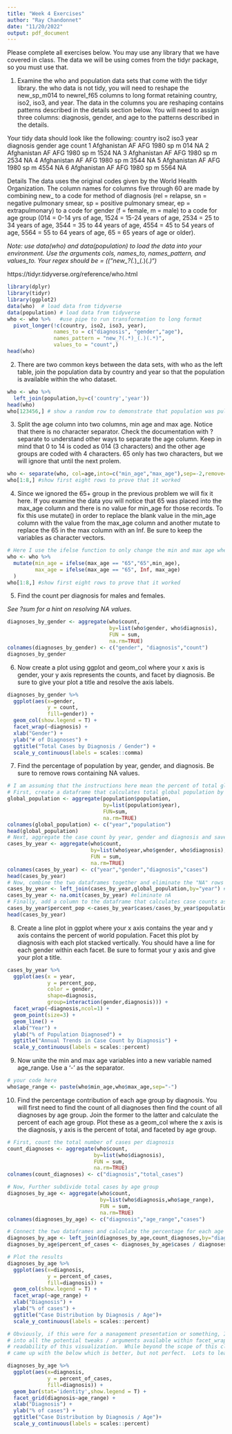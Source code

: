 ```yaml
---
title: "Week 4 Exercises"
author: "Ray Chandonnet"
date: "11/20/2022"
output: pdf_document
---
```


Please complete all exercises below. You may use any library that we have covered in class. The data we will be using comes from the tidyr package, so you must use that. 

1) Examine the who and population data sets that come with the tidyr library. the who data is not tidy, you will need to reshape the new_sp_m014 to newrel_f65 columns to long format retaining country, iso2, iso3, and year. The data in the columns you are reshaping contains patterns described in the details section below. You will need to assign three columns: diagnosis, gender, and age to the patterns described in the details. 

Your tidy data should look like the following:
  country     iso2  iso3   year diagnosis gender age   count
  <chr>       <chr> <chr> <int> <chr>     <chr>  <chr> <int>
1 Afghanistan AF    AFG    1980 sp        m      014      NA
2 Afghanistan AF    AFG    1980 sp        m      1524     NA
3 Afghanistan AF    AFG    1980 sp        m      2534     NA
4 Afghanistan AF    AFG    1980 sp        m      3544     NA
5 Afghanistan AF    AFG    1980 sp        m      4554     NA
6 Afghanistan AF    AFG    1980 sp        m      5564     NA

Details
The data uses the original codes given by the World Health Organization. The column names for columns five through 60 are made by combining new_ to a code for method of diagnosis (rel = relapse, sn = negative pulmonary smear, sp = positive pulmonary smear, ep = extrapulmonary) to a code for gender (f = female, m = male) to a code for age group (014 = 0-14 yrs of age, 1524 = 15-24 years of age, 2534 = 25 to 34 years of age, 3544 = 35 to 44 years of age, 4554 = 45 to 54 years of age, 5564 = 55 to 64 years of age, 65 = 65 years of age or older).

*Note: use data(who) and data(population) to load the data into your environment.*
*Use the arguments cols, names_to, names_pattern, and values_to.*
*Your regex should be = (("new_?(.*)_(.)(.*)")*

https://tidyr.tidyverse.org/reference/who.html

```r
library(dplyr)
library(tidyr)
library(ggplot2)
data(who)  # load data from tidyverse
data(population) # load data from tidyverse
who <- who %>%   #use pipe to run transformation to long format
  pivot_longer(!c(country, iso2, iso3, year), 
               names_to = c("diagnosis", "gender","age"), 
               names_pattern = "new_?(.*)_(.)(.*)",
               values_to = "count",)
head(who)
```

2) There are two common keys between the data sets, with who as the left table, join the population data by country and year so that the population is available within the who dataset. 


```r
who <- who %>%
  left_join(population,by=c('country','year'))
head(who)
who[123456,] # show a random row to demonstrate that population was pulled in
```

3) Split the age column into two columns, min age and max age. Notice that there is no character separator. Check the documentation with ?separate to understand other ways to separate the age column. Keep in mind that 0 to 14 is coded as 014 (3 characters) and the other age groups are coded with 4 characters. 65 only has two characters, but we will ignore that until the next prolem. 

```r
who <- separate(who, col=age,into=c("min_age","max_age"),sep=-2,remove=TRUE)
who[1:8,] #show first eight rows to prove that it worked
```

4) Since we ignored the 65+ group in the previous problem we will fix it here. If you examine the data you will notice that 65 was placed into the max_age column and there is no value for min_age for those records. To fix this use mutate() in order to replace the blank value in the min_age column with the value from the max_age column and another mutate to replace the 65 in the max column with an Inf. Be sure to keep the variables as character vectors.  

```r
# Here I use the ifelse function to only change the min and max age when the max age is 65
who <- who %>%
  mutate(min_age = ifelse(max_age == "65","65",min_age),
         max_age = ifelse(max_age == "65", Inf, max_age)
  )
who[1:8,] #show first eight rows to prove that it worked
```

5) Find the count per diagnosis for males and females.

*See ?sum for a hint on resolving NA values.*

```r
diagnoses_by_gender <- aggregate(who$count, 
                                 by=list(who$gender, who$diagnosis), 
                                 FUN = sum,
                                 na.rm=TRUE)
colnames(diagnoses_by_gender) <- c("gender", "diagnosis","count")
diagnoses_by_gender
```

6) Now create a plot using ggplot and geom_col where your x axis is gender, your y axis represents the counts, and facet by diagnosis. Be sure to give your plot a title and resolve the axis labels. 

```r
diagnoses_by_gender %>%
  ggplot(aes(x=gender,
             y = count,
             fill=gender)) +
  geom_col(show.legend = T) +
  facet_wrap(~diagnosis) +
  xlab("Gender") +
  ylab("# of Diagnoses") +
  ggtitle("Total Cases by Diagnosis / Gender") +
  scale_y_continuous(labels = scales::comma)
```

7) Find the percentage of population by year, gender, and diagnosis. Be sure to remove rows containing NA values. 

```r
# I am assuming that the instructions here mean the percent of total global population
# First, create a dataframe that calculates total global population by year
global_population <- aggregate(population$population,
                               by=list(population$year),
                               FUN=sum,
                               na.rm=TRUE)
colnames(global_population) <- c("year","population")
head(global_population)
# Next, aggregate the case count by year, gender and diagnosis and save in a dataframe
cases_by_year <- aggregate(who$count, 
                           by=list(who$year,who$gender, who$diagnosis), 
                           FUN = sum,
                           na.rm=TRUE)
colnames(cases_by_year) <- c("year","gender","diagnosis","cases")
head(cases_by_year)
# Now, combine the two dataframes together and eliminate the "NA" rows
cases_by_year <- left_join(cases_by_year,global_population,by="year") #combine
cases_by_year <- na.omit(cases_by_year) #eliminate nA
# Finally, add a column to the dataframe that calculates case counts as % of population
cases_by_year$percent_pop <-cases_by_year$cases/cases_by_year$population
head(cases_by_year)
```

8) Create a line plot in ggplot where your x axis contains the year and y axis contains the percent of world population. Facet this plot by diagnosis with each plot stacked vertically. You should have a line for each gender within each facet. Be sure to format your y axis and give your plot a title. 

```r

cases_by_year %>%
  ggplot(aes(x = year,
             y = percent_pop,
             color = gender,
             shape=diagnosis,
             group=interaction(gender,diagnosis))) +
  facet_wrap(~diagnosis,ncol=1) +
  geom_point(size=3) +  
  geom_line() +
  xlab("Year") +
  ylab("% of Population Diagnosed") +
  ggtitle("Annual Trends in Case Count by Diagnosis") +
  scale_y_continuous(labels = scales::percent)
```

9) Now unite the min and max age variables into a new variable named age_range. Use a '-' as the separator. 

```r
# your code here
who$age_range <- paste(who$min_age,who$max_age,sep="-")
```

10) Find the percentage contribution of each age group by diagnosis. You will first need to find the count of all diagnoses then find the count of all diagnoses by age group. Join the former to the latter and calculate the percent of each age group. Plot these as a geom_col where the x axis is the diagnosis, y axis is the percent of total, and faceted by age group. 

```r
# First, count the total number of cases per diagnosis
count_diagnoses <- aggregate(who$count, 
                            by=list(who$diagnosis), 
                            FUN = sum,
                            na.rm=TRUE)
colnames(count_diagnoses) <- c("diagnosis","total_cases")

# Now, Further subdivide total cases by age group
diagnoses_by_age <- aggregate(who$count, 
                              by=list(who$diagnosis,who$age_range), 
                              FUN = sum,
                              na.rm=TRUE)
colnames(diagnoses_by_age) <- c("diagnosis","age_range","cases")

# Connect the two dataframes and calculate the percentage for each age group
diagnoses_by_age <- left_join(diagnoses_by_age,count_diagnoses,by="diagnosis")
diagnoses_by_age$percent_of_cases <- diagnoses_by_age$cases / diagnoses_by_age$total_cases

# Plot the results
diagnoses_by_age %>%
  ggplot(aes(x=diagnosis,
             y = percent_of_cases,
             fill=diagnosis)) +
  geom_col(show.legend = T) +
  facet_wrap(~age_range) +
  xlab("Diagnosis") +
  ylab("% of cases") +
  ggtitle("Case Distribution by Diagnosis / Age")+
  scale_y_continuous(labels = scales::percent)

# Obviously, if this were for a management presentation or something, I would need to dig
# into all the potential tweaks / arguments available within facet_wrap to improve the 
# readability of this visualization.  While beyond the scope of this class, I tinkered and
# came up with the below which is better, but not perfect.  Lots to learn here!

diagnoses_by_age %>%
  ggplot(aes(x=diagnosis,
             y = percent_of_cases,
             fill=diagnosis)) +
  geom_bar(stat='identity',show.legend = T) +
  facet_grid(diagnosis~age_range) +
  xlab("Diagnosis") +
  ylab("% of cases") +
  ggtitle("Case Distribution by Diagnosis / Age")+
  scale_y_continuous(labels = scales::percent)
```